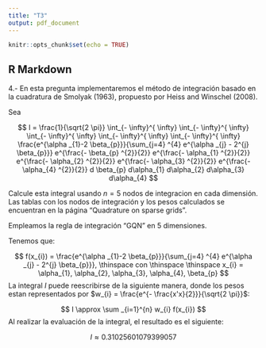 ---
title: "T3"
output: pdf_document
---

```{r setup, include=FALSE}
knitr::opts_chunk$set(echo = TRUE)
```

## R Markdown

4.- En esta pregunta implementaremos el método de integración basado en la cuadratura de Smolyak (1963), propuesto por Heiss and Winschel (2008).

Sea

$$
I = \frac{1}{\sqrt{2 \pi}} \int_{- \infty}^{ \infty} \int_{- \infty}^{ \infty} \int_{- \infty}^{ \infty} \int_{- \infty}^{ \infty} \int_{- \infty}^{ \infty} \frac{e^{\alpha _{1}-2 \beta_{p}}}{\sum_{j=4} ^{4} e^{\alpha _{j} - 2^{j} \beta_{p}}} e^{\frac{- \beta_{p} ^{2}}{2}} e^{\frac{- \alpha_{1} ^{2}}{2}}  e^{\frac{- \alpha_{2} ^{2}}{2}} e^{\frac{- \alpha_{3} ^{2}}{2}} e^{\frac{- \alpha_{4} ^{2}}{2}} d \beta_{p} d\alpha_{1} d\alpha_{2} d\alpha_{3} d\alpha_{4} 
$$

Calcule esta integral usando $n=5$ nodos de integracion en cada dimensión. Las tablas con los nodos de integración y los pesos calculados se encuentran en la página "Quadrature on sparse grids".

Empleamos la regla de integración "GQN" en 5 dimensiones.

Tenemos que:

$$
f(x_{i}) = \frac{e^{\alpha _{1}-2 \beta_{p}}}{\sum_{j=4} ^{4} e^{\alpha _{j} - 2^{j} \beta_{p}}}, \thinspace con \thinspace \thinspace x_{i} = \alpha_{1}, \alpha_{2}, \alpha_{3}, \alpha_{4}, \beta_{p} 
$$
La integral $I$ puede reescribirse de la siguiente manera, donde los pesos estan representados por $w_{i} = \frac{e^{- \frac{x'x}{2}}}{\sqrt{2 \pi}}$:

$$
I \approx \sum _{i=1}^{n} w_{i} f(x_{i})
$$
Al realizar la evaluación de la integral, el resultado es el siguiente:

$$
I \approx  0.31025601079399057
$$
